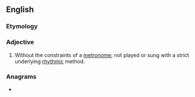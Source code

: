 ==English==

===Etymology===
{{prefix|en|non|metrical}}

===Adjective===
{{en-adj|-}}

# {{lb|en|music}} Without the constraints of a [[metronome]]; not played or sung with a strict underlying [[rhythmic]] method.

===Anagrams===
* {{l|en|conterminal}}